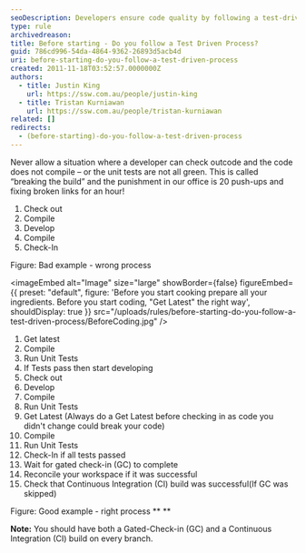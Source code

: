 ```yaml
---
seoDescription: Developers ensure code quality by following a test-driven process, involving continuous integration and gated check-in.
type: rule
archivedreason:
title: Before starting - Do you follow a Test Driven Process?
guid: 786cd996-54da-4864-9362-26893d5acb4d
uri: before-starting-do-you-follow-a-test-driven-process
created: 2011-11-18T03:52:57.0000000Z
authors:
  - title: Justin King
    url: https://ssw.com.au/people/justin-king
  - title: Tristan Kurniawan
    url: https://ssw.com.au/people/tristan-kurniawan
related: []
redirects:
  - (before-starting)-do-you-follow-a-test-driven-process
---
```


Never allow a situation where a developer can check outcode and the code does not compile – or the unit tests are not all green. This is called “breaking the build” and the punishment in our office is 20 push-ups and fixing broken links for an hour!
1. Check out
2. Compile
3. Develop
4. Compile
5. Check-In

Figure: Bad example - wrong process

<imageEmbed
  alt="Image"
  size="large"
  showBorder={false}
  figureEmbed={{
    preset: "default",
    figure: 'Before you start cooking prepare all your ingredients. Before you start coding, "Get Latest" the right way',
    shouldDisplay: true
  }}
  src="/uploads/rules/before-starting-do-you-follow-a-test-driven-process/BeforeCoding.jpg"
/>

1. Get latest
2. Compile
3. Run Unit Tests
4. If Tests pass then start developing
5. Check out
6. Develop
7. Compile
8. Run Unit Tests
9. Get Latest (Always do a Get Latest before checking in as code you didn't change could break your code)
10. Compile
11. Run Unit Tests
12. Check-In if all tests passed
13. Wait for gated check-in (GC) to complete
14. Reconcile your workspace if it was successful
15. Check that Continuous Integration (CI) build was successful(If GC was skipped)

Figure: Good example - right process
\*\*
\*\*

**Note:** You should have both a Gated-Check-in (GC) and a Continuous Integration (CI) build on every branch.